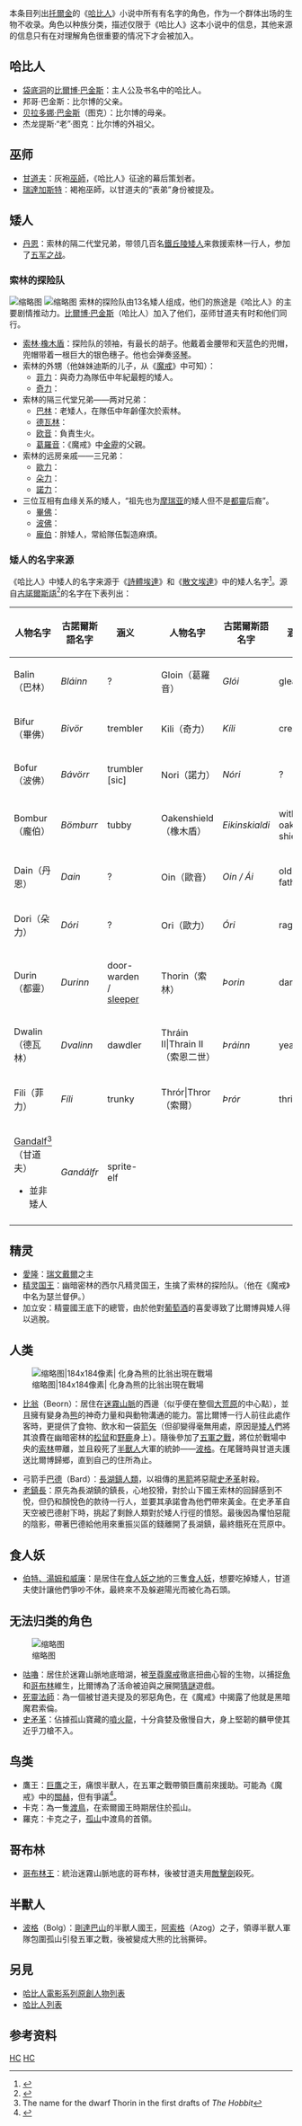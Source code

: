 {{expand|time=2015-04-18T15:14:53+00:00}}
{{NoteTA
|G1=魔戒
|T=zh-cn:霍比特人角色列表; zh-tw:哈比人角色列表; zh-hk:哈比人角色列表;
}}
{{About|小說《哈比人》登場角色的列表|托爾金中土大陸傳說故事集種族哈比人的列表|哈比人列表|哈比人電影系列的原創角色|哈比人電影系列原創人物列表}}
本条目列出[[托爾金|托爾金]]的《[[哈比人歷險記|哈比人]]》小说中所有有名字的角色，作为一个群体出场的生物不收录。角色以种族分类，描述仅限于《哈比人》这本小说中的信息，其他来源的信息只有在对理解角色很重要的情况下才会被加入。

== 哈比人 ==
* [[袋底洞|袋底洞]]的[[比爾博·巴金斯|比爾博·巴金斯]]：主人公及书名中的哈比人。
* 邦哥·巴金斯：比尔博的父亲。
* [[贝拉多娜·巴金斯|贝拉多娜·巴金斯]]（图克）：比尔博的母亲。
* 杰龙提斯·“老”·图克：比尔博的外祖父。

== 巫师 ==
* [[甘道夫|甘道夫]]：灰袍[[巫師_(中土大陸)|巫師]]，《哈比人》征途的幕后策划者。
* [[瑞達加斯特|瑞達加斯特]]：褐袍巫師，以甘道夫的“表弟”身份被提及。

== 矮人 ==
* [[丹恩二世·鐵足|丹恩]]：索林的隔二代堂兄弟，带领几百名[[鐵丘陵|鐵丘陵]][[矮人_(中土大陸)|矮人]]来救援索林一行人，参加了[[中土大陸戰役列表#五軍之戰|五军之战]]。

=== 索林的探险队 ===
[[File:Thorin_in_blue_mountains.jpg|缩略图]]
[[File:Balin_at_Bag_End.jpg|缩略图]]
索林的探险队由13名矮人组成，他们的旅途是《哈比人》的主要剧情推动力。[[比爾博·巴金斯|比爾博·巴金斯]]（哈比人）加入了他们，巫师甘道夫有时和他们同行。
* [[索林·橡木盾|索林·橡木盾]]：探险队的领袖，有最长的胡子。他戴着金腰带和天蓝色的兜帽，兜帽带着一根巨大的银色穗子。他也会弹奏[[竖琴|竖琴]]。
* 索林的外甥（他妹妹迪斯的儿子，从《[[魔戒|魔戒]]》中可知）：
** [[菲力及奇力|菲力]]：與奇力為隊伍中年紀最輕的矮人。
** [[菲力及奇力|奇力]]：
* 索林的隔三代堂兄弟——两对兄弟：
** [[巴林_(中土大陸)|巴林]]：老矮人，在隊伍中年齡僅次於索林。
** [[德瓦林|德瓦林]]：
** [[歐音|欧音]]：負責生火。
** [[葛羅音|葛羅音]]：《魔戒》中[[金靂|金靂]]的父親。
* 索林的远房亲戚——三兄弟：
** [[歐力|歐力]]：
** [[朵力|朵力]]：
** [[諾力|諾力]]：
* 三位互相有血缘关系的矮人，“祖先也为[[摩瑞亞|摩瑞亚]]的矮人但不是[[都靈_(中土大陸)|都靈]]后裔”。
** [[畢佛|畢佛]]：
** [[波佛|波佛]]：
** [[龐伯|龐伯]]：胖矮人，常給隊伍製造麻煩。

=== 矮人的名字来源 ===
《哈比人》中矮人的名字来源于《[[詩體埃達|詩體埃達]]》和《[[散文埃達|散文埃達]]》中的矮人名字<ref name="GMC-HOBBIC">{{Harvnb|Drout|2007|pp=469–479}}</ref>。源自[[古諾爾斯語|古諾爾斯語]]<ref>{{harvnb|Rateliff|2007|page= vol.2 p.866–871}}</ref>的名字在下表列出：
{| class="wikitable"
|-
! 人物名字
! 古諾爾斯語名字
! 涵义
! 
! 人物名字
! 古諾爾斯語名字
! 涵义
|-
| Balin（巴林）
| ''Bláinn''
| ?
| 
| Gloin（葛羅音）
| ''Glói''
| gleamer
|-
| Bifur（畢佛）
| ''Bivör''
| trembler
| 
| Kili（奇力）
| ''Kíli''
| creeky
|-
| Bofur（波佛）
| ''Bávörr''
| trumbler [sic]
| 
| Nori（諾力）
| ''Nóri''
| ?
|-
| Bombur（龐伯）
| ''Bömburr''
| tubby
| 
| Oakenshield（橡木盾）
| ''Eikinskialdi''
| with-oak-shield
|-
| Dain（丹恩）
| ''Dain''
| ?
| 
| Oin（歐音）
| ''Oin / Ái''
| old father
|-
| Dori（朵力）
| ''Dóri''
| ?
| 
| Ori（歐力）
| ''Óri''
| rager
|-
| Durin（都靈）
| ''Durinn''
| door-warden / [[wikt:Durinn|sleeper]]
| 
| Thorin（索林）
| ''Þorin''
| darer
|-
| Dwalin（德瓦林）
| ''Dvalinn''
| dawdler
| 
| Thráin II|Thrain II（索恩二世）
| ''Þráinn''
| yearner
|-
| Fili（菲力）
| ''Fíli''
| trunky
| 
| Thrór|Thror（索爾）
| ''Þrór''
| thrive
|-
| [[Gandalf|Gandalf]]<ref>The name for the dwarf Thorin in the first drafts of ''The Hobbit''</ref>（甘道夫）
* 並非矮人
| ''Gandálfr''
| sprite-elf
| 
|
|
|
|-
|}

== 精灵 ==
* [[愛隆|愛隆]]：[[瑞文戴爾|瑞文戴爾]]之主
* [[瑟蘭督伊|精灵国王]]：幽暗密林的西尔凡精灵国王，生擒了索林的探险队。（他在《魔戒》中名为瑟兰督伊。）
* 加立安：精靈國王底下的總管，由於他對[[葡萄酒|葡萄酒]]的喜愛導致了比爾博與矮人得以逃脫。

== 人类 ==
[[File:Beorn by JMKilpatrick.jpg|缩略图|184x184像素|
化身為熊的比翁出現在戰場
]]
* [[比翁|比翁]]（Beorn）：居住在[[迷霧山脈|迷霧山脈]]的西邊（似乎便在整個[[大荒原|大荒原]]的中心點），並且擁有變身為[[熊科|熊]]的神奇力量和與動物溝通的能力。當比爾博一行人前往此處作客時，更提供了食物、飲水和一袋[[箭|箭矢]]（但卻變得毫無用處，原因是[[矮人|矮人]]們將其浪費在幽暗密林的[[松鼠|松鼠]]和[[野鹿|野鹿]]身上）。隨後參加了[[五軍之戰|五軍之戰]]，將位於戰場中央的[[索林|索林]]帶離，並且殺死了[[半獸人|半獸人]]大軍的統帥——[[波格_(中土大陸)|波格]]。在尾聲時與甘道夫護送比爾博歸鄉，直到自己的住所為止。

* 弓箭手[[巴德_(中土大陸)|巴德]]（Bard）：[[長湖鎮_(哈比人歷險記)|長湖鎮]][[人類_(中土大陸)|人類]]，以祖傳的[[黑箭_(中土大陸)|黑箭]]將惡龍[[史矛革|史矛革]]射殺。
* [[長湖鎮鎮長|老鎮長]]：原先為長湖鎮的鎮長，心地狡猾，對於山下國王索林的回歸感到不悅，但仍和顏悅色的款待一行人，並要其承諾會為他們帶來黃金。在史矛革自天空被巴德射下時，挑起了剩餘人類對於矮人行徑的憤怒。最後因為懼怕惡龍的陰影，帶著巴德給他用來重振災區的錢離開了長湖鎮，最終餓死在荒原中。

== 食人妖 ==
* [[伯特、湯姆和威廉|伯特、湯姆和威廉]]：是居住在[[食人妖之地|食人妖之地]]的三隻[[食人妖|食人妖]]，想要吃掉矮人，甘道夫使計讓他們爭吵不休，最終來不及躲避陽光而被化為石頭。

== 无法归类的角色 ==
[[File:Gollum_by_Argent-Sky.jpg|缩略图]]
*[[咕嚕|咕嚕]]：居住於迷霧山脈地底暗湖，被[[至尊魔戒|至尊魔戒]]徹底扭曲心智的生物，以捕捉[[鱼|魚]]和[[哥布林|哥布林]]維生，比爾博為了活命被迫與之展開[[猜謎|猜謎]]遊戲。
* [[索倫_(魔戒)|死靈法師]]：為一個被甘道夫提及的邪惡角色，在《魔戒》中揭露了他就是黑暗魔君索倫。
* [[史矛革|史矛革]]：佔據孤山寶藏的[[噴火龍|噴火龍]]，十分貪婪及傲慢自大，身上堅韌的麟甲使其近乎刀槍不入。

== 鸟类 ==
* 鷹王：[[巨鷹|巨鷹]]之王，痛恨半獸人，在五軍之戰帶領巨鷹前來援助。可能為《魔戒》中的[[關赫|關赫]]，但有爭議<ref>{{Cite web|url=http://www.theonering.net/torwp/the-hobbit/characters/lord-of-the-eagles/|title=Lord of the Eagles|accessdate=2017-12-23|author=|date=|publisher=TheOneRing.net.}}</ref>。
* 卡克：為一隻[[渡鳥|渡鳥]]，在索爾國王時期居住於孤山。
* 羅克：卡克之子，[[孤山_(托爾金小說)|孤山]]中渡鳥的首領。

== 哥布林 ==
* [[哥布林王|哥布林王]]：統治迷霧山脈地底的哥布林，後被甘道夫用[[敵擊劍|敵擊劍]]殺死。
== 半獸人 ==
* [[波格_(中土大陸)|波格]]（Bolg）：[[剛達巴山|剛達巴山]]的半獸人國王，[[阿索格|阿索格]]（Azog）之子，領導半獸人軍隊包圍孤山引發五軍之戰，後被變成大熊的比翁撕碎。

== 另見 ==
* [[哈比人電影系列原創人物列表|哈比人電影系列原創人物列表]]
* [[哈比人列表|哈比人列表]]

== 参考资料 ==
{{Reflist}}

{{哈比人歷險記}}
[[Category:文學角色列表|HC]]
[[Category:中土大陸的列表|HC]]